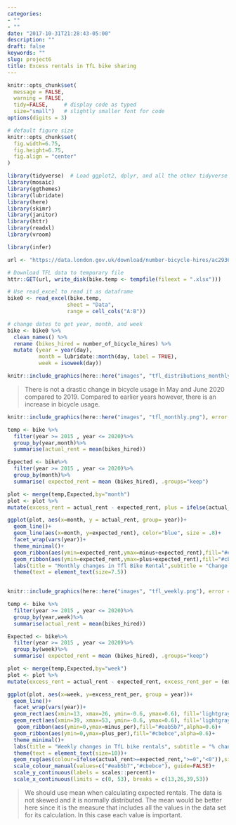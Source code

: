 ```yaml
---
categories:
- ""
- ""
date: "2017-10-31T21:28:43-05:00"
description: ""
draft: false
keywords: ""
slug: project6
title: Excess rentals in TfL bike sharing
---
```



```r
knitr::opts_chunk$set(
  message = FALSE, 
  warning = FALSE, 
  tidy=FALSE,     # display code as typed
  size="small")   # slightly smaller font for code
options(digits = 3)

# default figure size
knitr::opts_chunk$set(
  fig.width=6.75, 
  fig.height=6.75,
  fig.align = "center"
)
```


```r


library(tidyverse)  # Load ggplot2, dplyr, and all the other tidyverse packages
library(mosaic)
library(ggthemes)
library(lubridate)
library(here)
library(skimr)
library(janitor)
library(httr)
library(readxl)
library(vroom)

library(infer)


```




```r
url <- "https://data.london.gov.uk/download/number-bicycle-hires/ac29363e-e0cb-47cc-a97a-e216d900a6b0/tfl-daily-cycle-hires.xlsx"

# Download TFL data to temporary file
httr::GET(url, write_disk(bike.temp <- tempfile(fileext = ".xlsx")))

# Use read_excel to read it as dataframe
bike0 <- read_excel(bike.temp,
                   sheet = "Data",
                   range = cell_cols("A:B"))

# change dates to get year, month, and week
bike <- bike0 %>% 
  clean_names() %>% 
  rename (bikes_hired = number_of_bicycle_hires) %>% 
  mutate (year = year(day),
          month = lubridate::month(day, label = TRUE),
          week = isoweek(day))
```





```r
knitr::include_graphics(here::here("images", "tfl_distributions_monthly.png"), error = FALSE)
```



>There is not a drastic change in bicycle usage in May and June 2020 compared to 2019. Compared to earlier years however, there is an increase in bicycle usage. 



```r
knitr::include_graphics(here::here("images", "tfl_monthly.png"), error = FALSE)
```

```r
temp <- bike %>%
  filter(year >= 2015 , year <= 2020)%>%
  group_by(year,month)%>%
  summarise(actual_rent = mean(bikes_hired))

Expected <- bike%>%
  filter(year >= 2015 , year <= 2020)%>%
  group_by(month)%>%
  summarise( expected_rent = mean (bikes_hired), .groups="keep")

plot <- merge(temp,Expected,by="month")  
plot <- plot %>%
mutate(excess_rent = actual_rent - expected_rent, plus = ifelse(actual_rent>expected_rent, excess_rent,0), minus = ifelse(actual_rent < expected_rent, excess_rent, 0))

ggplot(plot, aes(x=month, y = actual_rent, group= year))+
  geom_line()+
  geom_line(aes(x=month, y=expected_rent), color="blue", size = .8)+
  facet_wrap(vars(year))+
  theme_minimal()+
  geom_ribbon(aes(ymin=expected_rent,ymax=minus+expected_rent),fill="#eab5b7",alpha=0.6)+
  geom_ribbon(aes(ymin=expected_rent,ymax=plus+expected_rent),fill="#cbebce",alpha=0.6)+
  labs(title = "Monthly changes in Tfl Bike Rental",subtitle = "Change from monthly average shown in blue and calculated from 2015-2019",x="",y="Bike Rentals", caption = "Source: TfL, London Data Store")+
  theme(text = element_text(size=7.5))
  


```


```r
knitr::include_graphics(here::here("images", "tfl_weekly.png"), error = FALSE)
```



```r
temp <- bike %>%
  filter(year >= 2015 , year <= 2020)%>%
  group_by(year,week)%>%
  summarise(actual_rent = mean(bikes_hired))

Expected <- bike%>%
  filter(year >= 2015 , year <= 2020)%>%
  group_by(week)%>%
  summarise( expected_rent = mean (bikes_hired), .groups="keep")

plot <- merge(temp,Expected,by="week")  
plot <- plot %>%
mutate(excess_rent = actual_rent - expected_rent, excess_rent_per = (excess_rent + expected_rent)/expected_rent-1,plus_per = ifelse(actual_rent>expected_rent, excess_rent_per,0), minus_per = ifelse(actual_rent < expected_rent, excess_rent_per, 0))

ggplot(plot, aes(x=week, y=excess_rent_per, group = year))+
  geom_line()+
  facet_wrap(vars(year))+
  geom_rect(aes(xmin=13, xmax=26, ymin=-0.6, ymax=0.6), fill='lightgray', alpha=0.04)+ 
  geom_rect(aes(xmin=39, xmax=53, ymin=-0.6, ymax=0.6), fill='lightgray', alpha=0.04)+
   geom_ribbon(aes(ymin=0,ymax=minus_per),fill="#eab5b7",alpha=0.6)+
  geom_ribbon(aes(ymin=0,ymax=plus_per),fill="#cbebce",alpha=0.6)+
  theme_minimal()+
  labs(title = "Weekly changes in TfL bike rentals", subtitle = "% change from weekly averages calculated between 2015-2019",y="",caption = "Source: TfL, London Data Store")+
  theme(text = element_text(size=10))+
  geom_rug(aes(colour=ifelse(actual_rent>=expected_rent,">=0","<0")),sides="b")+
  scale_colour_manual(values=c("#eab5b7","#cbebce"), guide=FALSE)+
  scale_y_continuous(labels = scales::percent)+
  scale_x_continuous(limits = c(0, 53), breaks = c(13,26,39,53))


```
>We should use mean when calculating expected rentals. The data is not skewed and it is normally distributed. The mean would be better here since it is the measure that includes all the values in the data set for its calculation. In this case each value is important.


